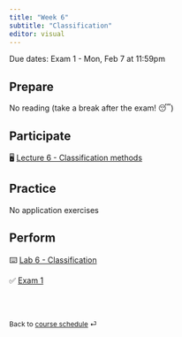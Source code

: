 ```yaml
---
title: "Week 6"
subtitle: "Classification"
editor: visual
---
```


::: callout-important
Due dates: Exam 1 - Mon, Feb 7 at 11:59pm
:::

## Prepare

No reading (take a break after the exam! 😴)

## Participate

🖥️ [Lecture 6 - Classification methods](/slides/BSMM_8740_lec_06.html)

## Practice

No application exercises

## Perform

⌨️ [Lab 6 - Classification](labs/BSMM_8740_lab_6.html)

✅ [Exam 1](/exams/exam-1.html)

<br><br>

::: {style="font-size: 0.875em;"}
Back to [course schedule](/ "Course schedule") ⏎
:::
